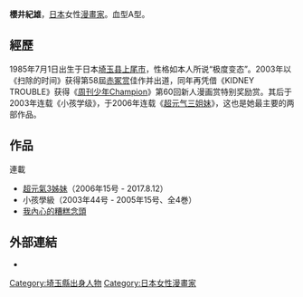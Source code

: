 {{blpunsourced|time=2015-08-24T01:55:34+00:00}}
{{Infobox Comics creator
|名稱= 桜井紀雄
|english= Norio Sakurai
|japanese= 桜井 のりお
|kana= さくらい のりお
|romaji= Sakurai Norio
|出生日期= {{Birth date|1985|7|1}}
|出生地點= {{JPN}}[[埼玉縣|埼玉縣]][[上尾市|上尾市]]
|逝世日期= 
|逝世地點= 
|國籍= {{JPN}}
|職業= [[漫畫家|漫畫家]]
|類型= [[少年漫畫|少年漫畫]]
|活動開始= 2003年
|活動結束= 
|代表作= 《[[超元氣3姊妹|超元氣3姊妹]]》
|獲得獎項= 2003年：第58回 [[赤塚賞|赤塚賞]]佳作<br>（『{{lang|ja|そーじの時間}}』）<br>
2003年：第60回 [[新人まんが賞|新人まんが賞]]特別獎勵賞<br>（『KIDNEY TROUBLE』）
}}
{{japanese|japanese=桜井 のりお|kana=さくらい のりお|romaji=Sakurai Norio}}

'''櫻井紀雄'''{{BD|1985年|7月1日|catIdx=Sakurai Norio}}，[[日本|日本]]女性[[漫畫家|漫畫家]]。血型A型。

==經歷==
1985年7月1日出生于日本[[埼玉县|埼玉县]][[上尾市|上尾市]]，性格如本人所说“极度变态”。2003年以《扫除的时间》获得第58屆[[赤冢赏|赤冢赏]]佳作并出道，同年再凭借《KIDNEY TROUBLE》获得《[[周刊少年Champion|周刊少年Champion]]》第60回新人漫画赏特别奖励赏。其后于2003年连载《小孩学级》，于2006年连载《[[超元气三姐妹|超元气三姐妹]]》，这也是她最主要的两部作品。

==作品==
;連載
*[[超元氣3姊妹|超元氣3姊妹]]（2006年15号 - 2017.8.12）
*小孩學級（2003年44号 - 2005年15号、全4巻）
*[[我內心的糟糕念頭|我內心的糟糕念頭]]

== 外部連結 ==
* {{Twitter|lovely_pig328}}

{{下一部漫畫大獎}}
{{normdaten}}
{{DEFAULTSORT:Sakurai Norio}}
[[Category:埼玉縣出身人物|Category:埼玉縣出身人物]]
[[Category:日本女性漫畫家|Category:日本女性漫畫家]]